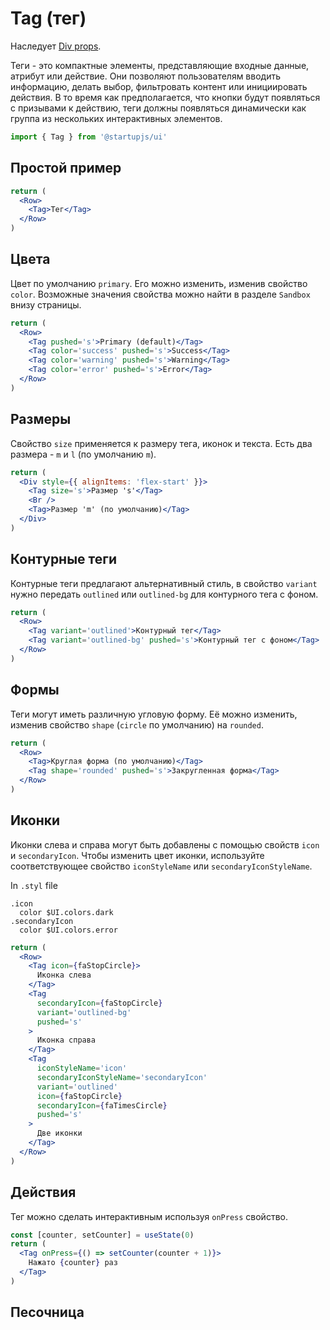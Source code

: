 
# Tag (тег)

Наследует [Div props](/docs/components/Div).

Теги - это компактные элементы, представляющие входные данные, атрибут или действие. Они позволяют пользователям вводить информацию, делать выбор, фильтровать контент или инициировать действия. В то время как предполагается, что кнопки будут появляться с призывами к действию, теги должны появляться динамически как группа из нескольких интерактивных элементов.

```jsx
import { Tag } from '@startupjs/ui'
```

## Простой пример

```jsx example
return (
  <Row>
    <Tag>Тег</Tag>
  </Row>
)
```

## Цвета

Цвет по умолчанию `primary`. Его можно изменить, изменив свойство `color`. Возможные значения свойства можно найти в разделе `Sandbox` внизу страницы.

```jsx example
return (
  <Row>
    <Tag pushed='s'>Primary (default)</Tag>
    <Tag color='success' pushed='s'>Success</Tag>
    <Tag color='warning' pushed='s'>Warning</Tag>
    <Tag color='error' pushed='s'>Error</Tag>
  </Row>
)
```

## Размеры

Свойство `size` применяется к размеру тега, иконок и текста. Есть два размера - `m` и `l` (по умолчанию `m`).

```jsx example
return (
  <Div style={{ alignItems: 'flex-start' }}>
    <Tag size='s'>Размер 's'</Tag>
    <Br />
    <Tag>Размер 'm' (по умолчанию)</Tag>
  </Div>
)
```

## Контурные теги

Контурные теги предлагают альтернативный стиль, в свойство `variant` нужно передать `outlined` или `outlined-bg` для контурного тега с фоном.

```jsx example
return (
  <Row>
    <Tag variant='outlined'>Контурный тег</Tag>
    <Tag variant='outlined-bg' pushed='s'>Контурный тег с фоном</Tag>
  </Row>
)
```

## Формы

Теги могут иметь различную угловую форму. Её можно изменить, изменив свойство `shape` (`circle` по умолчанию) на `rounded`.

```jsx example
return (
  <Row>
    <Tag>Круглая форма (по умолчанию)</Tag>
    <Tag shape='rounded' pushed='s'>Закругленная форма</Tag>
  </Row>
)
```

## Иконки

Иконки слева и справа могут быть добавлены с помощью свойств `icon` и `secondaryIcon`. Чтобы изменить цвет иконки, используйте соответствующее свойство `iconStyleName` или  `secondaryIconStyleName`.

In `.styl` file
```stylus
.icon
  color $UI.colors.dark
.secondaryIcon
  color $UI.colors.error
```

```jsx example
return (
  <Row>
    <Tag icon={faStopCircle}>
      Иконка слева
    </Tag>
    <Tag
      secondaryIcon={faStopCircle}
      variant='outlined-bg'
      pushed='s'
    >
      Иконка справа
    </Tag>
    <Tag
      iconStyleName='icon'
      secondaryIconStyleName='secondaryIcon'
      variant='outlined'
      icon={faStopCircle}
      secondaryIcon={faTimesCircle}
      pushed='s'
    >
      Две иконки
    </Tag>
  </Row>
)
```

## Действия
Тег можно сделать интерактивным используя `onPress` свойство.

```jsx example
const [counter, setCounter] = useState(0)
return (
  <Tag onPress={() => setCounter(counter + 1)}>
    Нажато {counter} раз
  </Tag>
)
```

## Песочница

<Sandbox Component={Tag} />
